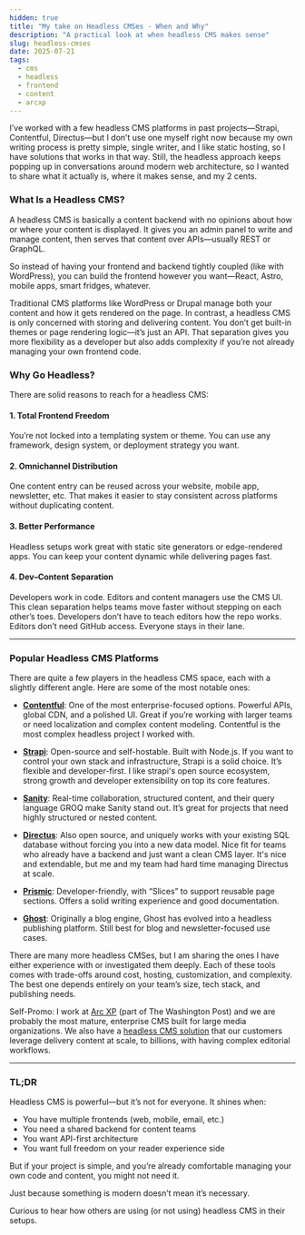 ```yaml
---
hidden: true
title: "My take on Headless CMSes - When and Why"
description: "A practical look at when headless CMS makes sense"
slug: headless-cmses
date: 2025-07-21
tags:
  - cms
  - headless
  - frontend
  - content
  - arcxp
---
```


I’ve worked with a few headless CMS platforms in past projects—Strapi, Contentful, Directus—but I don’t use one myself right now because my own writing process is pretty simple, single writer, and I like static hosting, so I have solutions that works in that way. Still, the headless approach keeps popping up in conversations around modern web architecture, so I wanted to share what it actually is, where it makes sense, and my 2 cents.

### What Is a Headless CMS?

A headless CMS is basically a content backend with no opinions about how or where your content is displayed. It gives you an admin panel to write and manage content, then serves that content over APIs—usually REST or GraphQL.

So instead of having your frontend and backend tightly coupled (like with WordPress), you can build the frontend however you want—React, Astro, mobile apps, smart fridges, whatever.

Traditional CMS platforms like WordPress or Drupal manage both your content and how it gets rendered on the page. In contrast, a headless CMS is only concerned with storing and delivering content. You don’t get built-in themes or page rendering logic—it’s just an API. That separation gives you more flexibility as a developer but also adds complexity if you’re not already managing your own frontend code.

### Why Go Headless?

There are solid reasons to reach for a headless CMS:

#### 1. Total Frontend Freedom

You’re not locked into a templating system or theme. You can use any framework, design system, or deployment strategy you want.

#### 2. Omnichannel Distribution

One content entry can be reused across your website, mobile app, newsletter, etc. That makes it easier to stay consistent across platforms without duplicating content.

#### 3. Better Performance

Headless setups work great with static site generators or edge-rendered apps. You can keep your content dynamic while delivering pages fast.

#### 4. Dev–Content Separation

Developers work in code. Editors and content managers use the CMS UI. This clean separation helps teams move faster without stepping on each other’s toes. Developers don’t have to teach editors how the repo works. Editors don’t need GitHub access. Everyone stays in their lane.

---

### Popular Headless CMS Platforms

There are quite a few players in the headless CMS space, each with a slightly different angle. Here are some of the most notable ones:

- **[Contentful](https://www.contentful.com/)**: One of the most enterprise-focused options. Powerful APIs, global CDN, and a polished UI. Great if you’re working with larger teams or need localization and complex content modeling. Contentful is the most complex headless project I worked with. 

- **[Strapi](https://strapi.io/)**: Open-source and self-hostable. Built with Node.js. If you want to control your own stack and infrastructure, Strapi is a solid choice. It’s flexible and developer-first. I like strapi's open source ecosystem, strong growth and developer extensibility on top its core features.

- **[Sanity](https://www.sanity.io/)**: Real-time collaboration, structured content, and their query language GROQ make Sanity stand out. It’s great for projects that need highly structured or nested content.

- **[Directus](https://directus.io/)**: Also open source, and uniquely works with your existing SQL database without forcing you into a new data model. Nice fit for teams who already have a backend and just want a clean CMS layer. It's nice and extendable, but me and my team had hard time managing Directus at scale.

- **[Prismic](https://prismic.io/)**: Developer-friendly, with “Slices” to support reusable page sections. Offers a solid writing experience and good documentation.

- **[Ghost](https://ghost.org/)**: Originally a blog engine, Ghost has evolved into a headless publishing platform. Still best for blog and newsletter-focused use cases.

There are many more headless CMSes, but I am sharing the ones I have either experience with or investigated them deeply. Each of these tools comes with trade-offs around cost, hosting, customization, and complexity. The best one depends entirely on your team’s size, tech stack, and publishing needs.

Self-Promo: I work at [Arc XP](https://arcxp.com) (part of The Washington Post) and we are probably the most mature, enterprise CMS built for large media organizations. We also have a [headless CMS solution](https://dev.arcxp.com/api/public-content-retrieval/view-api/) that our customers leverage delivery content at scale, to billions, with having complex editorial workflows.

---

### TL;DR

Headless CMS is powerful—but it’s not for everyone. It shines when:

- You have multiple frontends (web, mobile, email, etc.)
- You need a shared backend for content teams
- You want API-first architecture
- You want full freedom on your reader experience side

But if your project is simple, and you’re already comfortable managing your own code and content, you might not need it.

Just because something is modern doesn’t mean it’s necessary.

Curious to hear how others are using (or not using) headless CMS in their setups.
